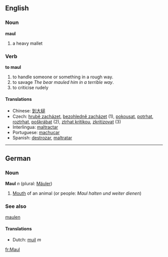 ==English==

===Noun===
'''maul'''
# a heavy mallet

===Verb===
'''to maul'''

#to handle someone or something in a rough way.
#to savage ''The bear mauled him in a terrible way''.
#to criticise rudely

====Translations====
*Chinese: [[到大槌]]
*Czech: [[hrubě zacházet]], [[bezohledně zacházet]]  (1), [[pokousat]], [[potrhat]], [[roztrhat]], [[poškrábat]] (2),  [[ztrhat kritikou]], [[zkritizovat]] (3)
*Interlingua: [[maltractar]]
*Portuguese: [[machucar]]
*Spanish: [[destrozar]], [[maltratar]]

----

==German==
===Noun===
'''Maul''' ''n'' (plural: [[Mäuler]])

# [[Mouth]] of an animal (or people: ''Maul halten und weiter dienen'')

===See also===
[[maulen]]

====Translations====
*Dutch: [[muil]] ''m'' <!-- This is a translation that can not be passed on through the English entry -->

[[fr:Maul]]